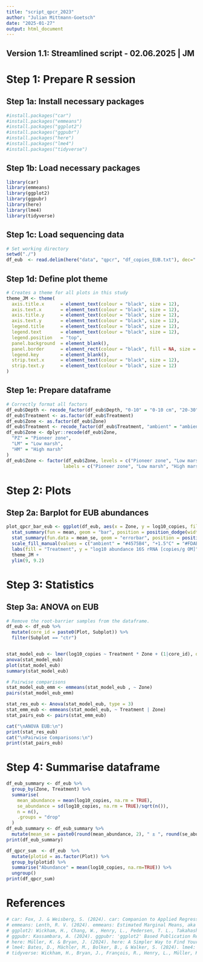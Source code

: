 ```yaml
---
title: "script_qpcr_2023"
author: "Julian Mittmann-Goetsch"
date: "2025-01-27"
output: html_document
---
```


## Version 1.1: Streamlined script - 02.06.2025 | JM


# Step 1: Prepare R session
## Step 1a: Install necessary packages
```r
#install.packages("car")
#install.packages("emmeans")
#install.packages("ggplot2")
#install.packages("ggpubr")
#install.packages("here")
#install.packages("lme4")
#install.packages("tidyverse")
```

## Step 1b: Load necessary packages
```r
library(car)
library(emmeans)
library(ggplot2)
library(ggpubr)
library(here)
library(lme4)
library(tidyverse)
```

## Step 1c: Load sequencing data
```r
# Set working directory
setwd("./")
df_eub  <- read.delim(here("data", "qpcr", "df_copies_EUB.txt"), dec=".", sep="\t")
```

## Step 1d: Define plot theme
```r
# Creates a theme for all plots in this study 
theme_JM <- theme(
  axis.title.x      = element_text(colour = "black", size = 12),
  axis.text.x       = element_text(colour = "black", size = 12), 
  axis.title.y      = element_text(colour = "black", size = 12),
  axis.text.y       = element_text(colour = "black", size = 12), 
  legend.title      = element_text(colour = "black", size = 12),
  legend.text       = element_text(colour = "black", size = 12), 
  legend.position   = "top",
  panel.background  = element_blank(), 
  panel.border      = element_rect(colour = "black", fill = NA, size = 1.2),
  legend.key        = element_blank(),
  strip.text.x      = element_text(colour = "black", size = 12),
  strip.text.y      = element_text(colour = "black", size = 12)
)
```

## Step 1e: Prepare dataframe
```r
# Correctly format all factors
df_eub$Depth <- recode_factor(df_eub$Depth, "0-10" = "0-10 cm", "20-30" = "20-30 cm")  
df_eub$Treatment <- as.factor(df_eub$Treatment)
df_eub$Zone <- as.factor(df_eub$Zone)
df_eub$Treatment <- recode_factor(df_eub$Treatment, "ambient" = "ambient", "1.5C" = "+1.5°C", "3.0C" = "+3.0°C")
df_eub$Zone <- dplyr::recode(df_eub$Zone,
  "PZ" = "Pioneer zone",
  "LM" = "Low marsh",
  "HM" = "High marsh"
)
df_eub$Zone <- factor(df_eub$Zone, levels = c("Pioneer zone", "Low marsh", "High marsh"),
                     labels = c("Pioneer zone", "Low marsh", "High marsh"))
```

# Step 2: Plots
## Step 2a: Barplot for EUB abundances
```r
plot_qpcr_bar_eub <- ggplot(df_eub, aes(x = Zone, y = log10_copies, fill = Treatment)) +
  stat_summary(fun = mean, geom = "bar", position = position_dodge(width = 0.9), alpha = 0.9, width = 0.7) +
  stat_summary(fun.data = mean_se, geom = "errorbar", position = position_dodge(width = 0.9), width = 0.25, color = "black") +
  scale_fill_manual(values = c("ambient" = "#4575B4", "+1.5°C" = "#FDAE61", "+3.0°C" = "#D73027"), name = "Warming treatment:") +
  labs(fill = "Treatment", y = "log10 abundance 16S rRNA [copies/g OM]", x = "Zone") +
  theme_JM +
  ylim(9, 9.2)
```

# Step 3: Statistics
## Step 3a: ANOVA on EUB
```r
# Remove the root-barrier samples from the dataframe.
df_eub <- df_eub %>% 
  mutate(core_id = paste0(Plot, Subplot)) %>%
  filter(Subplot == "ctr")


stat_model_eub <- lmer(log10_copies ~ Treatment * Zone + (1|core_id), data = df_eub)
anova(stat_model_eub)
plot(stat_model_eub)
summary(stat_model_eub)

# Pairwise comparisons
stat_model_eub_emm <- emmeans(stat_model_eub , ~ Zone)
pairs(stat_model_eub_emm)

stat_res_eub <- Anova(stat_model_eub, type = 3)
stat_emm_eub <- emmeans(stat_model_eub, ~ Treatment | Zone)
stat_pairs_eub <- pairs(stat_emm_eub)

cat("\nANOVA EUB:\n")
print(stat_res_eub)
cat("\nPairwise Comparisons:\n")
print(stat_pairs_eub)
```

# Step 4: Summarise dataframe
```r
df_eub_summary <- df_eub %>%
  group_by(Zone, Treatment) %>%
  summarise(
    mean_abundance = mean(log10_copies, na.rm = TRUE),
    se_abundance = sd(log10_copies, na.rm = TRUE)/sqrt(n()),
    n = n(),
    .groups = "drop"
  )
df_eub_summary <- df_eub_summary %>%
  mutate(mean_se = paste0(round(mean_abundance, 2), " ± ", round(se_abundance, 2), " (n=", n, ")"))
print(df_eub_summary)

df_qpcr_sum  <- df_eub  %>%
  mutate(plotid = as.factor(Plot)) %>%
  group_by(plotid) %>%
  summarise("Abundance" = mean(log10_copies, na.rm=TRUE)) %>%
  ungroup()
print(df_qpcr_sum)
```

# References
```r
# car: Fox, J. & Weisberg, S. (2024). car: Companion to Applied Regression. R package version 3.1-2. https://CRAN.R-project.org/package=car
# emmeans: Lenth, R. V. (2024). emmeans: Estimated Marginal Means, aka Least-Squares Means. R package version 1.10.2. https://CRAN.R-project.org/package=emmeans
# ggplot2: Wickham, H., Chang, W., Henry, L., Pedersen, T. L., Takahashi, K., Wilke, C., Woo, K., & Yutani, H. (2024). ggplot2: Create Elegant Data Visualisations Using the Grammar of Graphics. R package version 3.5.1. https://CRAN.R-project.org/package=ggplot2
# ggpubr: Kassambara, A. (2024). ggpubr: 'ggplot2' Based Publication Ready Plots. R package version 0.6.0. https://CRAN.R-project.org/package=ggpubr
# here: Müller, K. & Bryan, J. (2024). here: A Simpler Way to Find Your Files. R package version 1.0.1. https://CRAN.R-project.org/package=here
# lme4: Bates, D., Mächler, M., Bolker, B., & Walker, S. (2024). lme4: Linear Mixed-Effects Models using 'Eigen' and S4. R package version 1.1-35. https://CRAN.R-project.org/package=lme4
# tidyverse: Wickham, H., Bryan, J., François, R., Henry, L., Müller, K., Pedersen, T. L., & Takahashi, K. (2024). tidyverse: Easily Install and Load the 'Tidyverse'. R package version 2.0.0. https://CRAN.R-project.org/package=tidyverse
```

